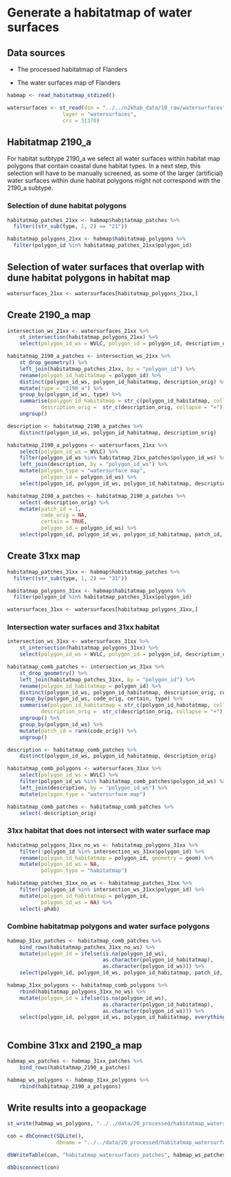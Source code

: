 # Generate a habitatmap of water surfaces

## Data sources

* The processed habitatmap of Flanders

* The water surfaces map of Flanders


```r

habmap <- read_habitatmap_stdized() 

```

```r

watersurfaces <- st_read(dsn = "../../n2khab_data/10_raw/watersurfaces",
                  layer = "watersurfaces",
                  crs = 31370)

```

## Habitatmap 2190_a

For habitat sutbtype 2190_a we select all water surfaces within habitat map polygons that contain coastal dune habitat types. In a next step, this selection will have to be manually screened, as some of the larger (artificial) water surfaces within dune habitat polygons might not correspond with the 2190_a subtype.

### Selection of dune habitat polygons

```r

habitatmap_patches_21xx <- habmap$habitatmap_patches %>%
  filter((str_sub(type, 1, 2) == "21")) 

habitatmap_polygons_21xx <- habmap$habitatmap_polygons %>%
  filter(polygon_id %in% habitatmap_patches_21xx$polygon_id)

```

## Selection of water surfaces that overlap with dune habitat polygons in habitat map

```r

watersurfaces_21xx <- watersurfaces[habitatmap_polygons_21xx,]

```


## Create 2190_a map 

```r

intersection_ws_21xx <- watersurfaces_21xx %>%
    st_intersection(habitatmap_polygons_21xx) %>%
    select(polygon_id_ws = WVLC, polygon_id = polygon_id, description_orig)

habitatmap_2190_a_patches <- intersection_ws_21xx %>%
    st_drop_geometry() %>%
    left_join(habitatmap_patches_21xx, by = "polygon_id") %>%
    rename(polygon_id_habitatmap = polygon_id) %>%
    distinct(polygon_id_ws, polygon_id_habitatmap, description_orig) %>%
    mutate(type = "2190_a") %>%
    group_by(polygon_id_ws, type) %>%
    summarise(polygon_id_habitatmap = str_c(polygon_id_habitatmap, collapse = "+"),
           description_orig =  str_c(description_orig, collapse = "+")) %>%
    ungroup() 

description <- habitatmap_2190_a_patches %>%
    distinct(polygon_id_ws, polygon_id_habitatmap, description_orig)

habitatmap_2190_a_polygons <- watersurfaces_21xx %>%
    select(polygon_id_ws = WVLC) %>%
    filter(polygon_id_ws %in% habitatmap_21xx_patches$polygon_id_ws) %>%
    left_join(description, by = "polygon_id_ws") %>%
    mutate(polygon_type = "watersurface map",
           polygon_id = polygon_id_ws) %>%
    select(polygon_id, polygon_id_ws, polygon_id_habitatmap, description_orig, polygon_type)

habitatmap_2190_a_patches <- habitatmap_2190_a_patches %>%
    select(-description_orig) %>%
    mutate(patch_id = 1,
           code_orig = NA,
           certain = TRUE,
           polygon_id = polygon_id_ws) %>%
    select(polygon_id, polygon_id_ws, polygon_id_habitatmap, patch_id, code_orig, certain, type)


```

## Create 31xx map

```r
habitatmap_patches_31xx <- habmap$habitatmap_patches %>%
  filter((str_sub(type, 1, 2) == "31")) 

habitatmap_polygons_31xx <- habmap$habitatmap_polygons %>%
  filter(polygon_id %in% habitatmap_patches_31xx$polygon_id)

watersurfaces_31xx <- watersurfaces[habitatmap_polygons_31xx,]
```


### Intersection water surfaces and 31xx habitat

```r

intersection_ws_31xx <- watersurfaces_31xx %>%
    st_intersection(habitatmap_polygons_31xx) %>%
    select(polygon_id_ws = WVLC, polygon_id = polygon_id, description_orig)

habitatmap_comb_patches <- intersection_ws_31xx %>%
    st_drop_geometry() %>%
    left_join(habitatmap_patches_31xx, by = "polygon_id") %>%
    rename(polygon_id_habitatmap = polygon_id) %>%
    distinct(polygon_id_ws, polygon_id_habitatmap, description_orig, code_orig, certain, type) %>%
    group_by(polygon_id_ws, code_orig, certain, type) %>%
    summarise(polygon_id_habitatmap = str_c(polygon_id_habitatmap, collapse = "+"),
           description_orig =  str_c(description_orig, collapse = "+")) %>%
    ungroup() %>%
    group_by(polygon_id_ws) %>%
    mutate(patch_id = rank(code_orig)) %>%
    ungroup()

description <- habitatmap_comb_patches %>%
    distinct(polygon_id_ws, polygon_id_habitatmap, description_orig)

habitatmap_comb_polygons <- watersurfaces_31xx %>%
    select(polygon_id_ws = WVLC) %>%
    filter(polygon_id_ws %in% habitatmap_comb_patches$polygon_id_ws) %>%
    left_join(description, by = "polygon_id_ws") %>%
    mutate(polygon_type = "watersurface map")

habitatmap_comb_patches <- habitatmap_comb_patches %>%
    select(-description_orig)

```


### 31xx habitat that does not intersect with water surface map

```r

habitatmap_polygons_31xx_no_ws <- habitatmap_polygons_31xx %>%
    filter(!polygon_id %in% intersection_ws_31xx$polygon_id) %>%
    rename(polygon_id_habitatmap = polygon_id, geometry = geom) %>%
    mutate(polygon_id_ws = NA,
           polygon_type = "habitatmap")

habitatmap_patches_31xx_no_ws <- habitatmap_patches_31xx %>%
    filter(!polygon_id %in% intersection_ws_31xx$polygon_id) %>%
    mutate(polygon_id_habitatmap = polygon_id,
           polygon_id_ws = NA) %>%
    select(-phab)

```


### Combine habitatmap polygons and water surface polygons

```r

habmap_31xx_patches <- habitatmap_comb_patches %>%
    bind_rows(habitatmap_patches_31xx_no_ws) %>%
    mutate(polygon_id = ifelse(is.na(polygon_id_ws),
                               as.character(polygon_id_habitatmap),
                               as.character(polygon_id_ws))) %>%
    select(polygon_id, polygon_id_ws, polygon_id_habitatmap, patch_id, everything())

habmap_31xx_polygons <- habitatmap_comb_polygons %>%
    rbind(habitatmap_polygons_31xx_no_ws) %>%
    mutate(polygon_id = ifelse(is.na(polygon_id_ws),
                               as.character(polygon_id_habitatmap),
                               as.character(polygon_id_ws))) %>%
    select(polygon_id, polygon_id_ws, polygon_id_habitatmap, everything())
    
```

## Combine 31xx and 2190_a map

```r
habmap_ws_patches <- habmap_31xx_patches %>%
    bind_rows(habitatmap_2190_a_patches) 

habmap_ws_polygons <- habmap_31xx_polygons %>%
    rbind(habitatmap_2190_a_polygons) 
```


## Write results into a geopackage

```r

st_write(habmap_ws_polygons, "../../data/20_processed/habitatmap_watersurfaces/habitatmap_watersurfaces.gpkg", layer = "habitatmap_watersurfaces_polygons", driver = "GPKG")

con = dbConnect(SQLite(),
                dbname = "../../data/20_processed/habitatmap_watersurfaces/habitatmap_watersurfaces.gpkg")

dbWriteTable(con, "habitatmap_watersurfaces_patches", habmap_ws_patches)

dbDisconnect(con)

```
